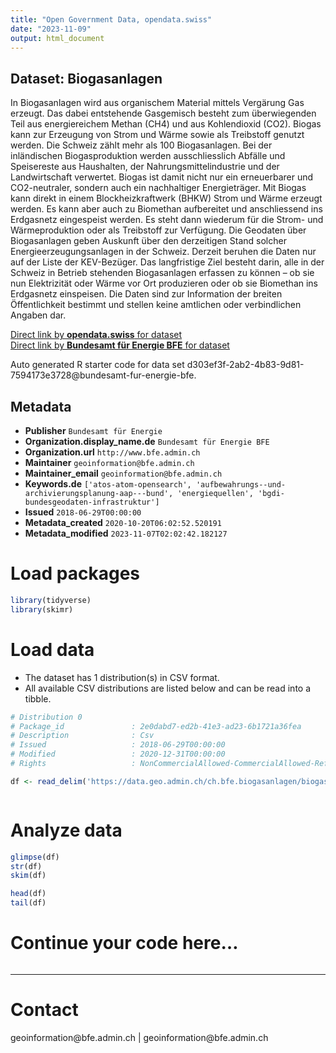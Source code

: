 ```yaml
---
title: "Open Government Data, opendata.swiss"
date: "2023-11-09"
output: html_document
---
```


## Dataset: Biogasanlagen

In Biogasanlagen wird aus organischem Material mittels Vergärung Gas erzeugt. Das dabei entstehende Gasgemisch besteht zum überwiegenden Teil aus energiereichem Methan (CH4) und aus Kohlendioxid (CO2). Biogas kann zur Erzeugung von Strom und Wärme sowie als Treibstoff genutzt werden. Die Schweiz zählt mehr als 100 Biogasanlagen. Bei der inländischen Biogasproduktion werden ausschliesslich Abfälle und Speisereste aus Haushalten, der Nahrungsmittelindustrie und der Landwirtschaft verwertet. Biogas ist damit nicht nur ein erneuerbarer und CO2-neutraler, sondern auch ein nachhaltiger Energieträger. Mit Biogas kann direkt in einem Blockheizkraftwerk (BHKW) Strom und Wärme erzeugt werden. Es kann aber auch zu Biomethan aufbereitet und anschliessend ins Erdgasnetz eingespeist werden. Es steht dann wiederum für die Strom- und Wärmeproduktion oder als Treibstoff zur Verfügung. Die Geodaten über Biogasanlagen geben Auskunft über den derzeitigen Stand solcher Energieerzeugungsanlagen in der Schweiz. Derzeit beruhen die Daten nur auf der Liste der KEV-Bezüger. Das langfristige Ziel besteht darin, alle in der Schweiz in Betrieb stehenden Biogasanlagen erfassen zu können – ob sie nun Elektrizität oder Wärme vor Ort produzieren oder ob sie Biomethan ins Erdgasnetz einspeisen. Die Daten sind zur Information der breiten Öffentlichkeit bestimmt und stellen keine amtlichen oder verbindlichen Angaben dar.

[Direct link by **opendata.swiss** for dataset](https://opendata.swiss/de/dataset/biogasanlagen)<br>
[Direct link by **Bundesamt für Energie BFE** for dataset](https://www.bfe.admin.ch/biogasanlagen)

Auto generated R starter code for data set d303ef3f-2ab2-4b83-9d81-7594173e3728@bundesamt-fur-energie-bfe.

## Metadata

- **Publisher** `Bundesamt für Energie`
- **Organization.display_name.de** `Bundesamt für Energie BFE`
- **Organization.url** `http://www.bfe.admin.ch`
- **Maintainer** `geoinformation@bfe.admin.ch`
- **Maintainer_email** `geoinformation@bfe.admin.ch`
- **Keywords.de** `['atos-atom-opensearch', 'aufbewahrungs--und-archivierungsplanung-aap---bund', 'energiequellen', 'bgdi-bundesgeodaten-infrastruktur']`
- **Issued** `2018-06-29T00:00:00`
- **Metadata_created** `2020-10-20T06:02:52.520191`
- **Metadata_modified** `2023-11-07T02:02:42.182127`


# Load packages

```r

library(tidyverse)
library(skimr)

```

# Load data

-   The dataset has 1 distribution(s) in CSV format.
-   All available CSV distributions are listed below and can be read into a tibble.

```r

# Distribution 0
# Package_id               : 2e0dabd7-ed2b-41e3-ad23-6b1721a36fea
# Description              : Csv
# Issued                   : 2018-06-29T00:00:00
# Modified                 : 2020-12-31T00:00:00
# Rights                   : NonCommercialAllowed-CommercialAllowed-ReferenceRequired

df <- read_delim('https://data.geo.admin.ch/ch.bfe.biogasanlagen/biogasanlagen/biogasanlagen_2056.csv.zip')



```

# Analyze data

```r

glimpse(df)
str(df)
skim(df)

head(df)
tail(df)

```

# Continue your code here...

```r

```

------------------------------------------------------------------------

# Contact

geoinformation@bfe.admin.ch | geoinformation@bfe.admin.ch
